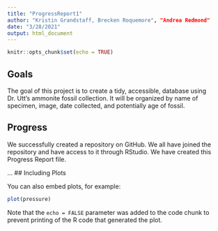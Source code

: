 ```yaml
---
title: "ProgressReport1"
author: "Kristin Grandstaff, Brecken Roquemore", "Andrea Redmond"
date: "3/28/2021"
output: html_document
---
```


```r
knitr::opts_chunk$set(echo = TRUE)
```

## Goals 

The goal of this project is to create a tidy, accessible, database using Dr. Utt's ammonite fossil collection. It will be organized by name of specimen, image, date collected, and potentially age of fossil.  

## Progress

We successfully created a repository on GitHub. We all have joined the repository and have access to it through RStudio. We have created this Progress Report file.

...
## Including Plots

You can also embed plots, for example:

```r
plot(pressure)
```

Note that the `echo = FALSE` parameter was added to the code chunk to prevent printing of the R code that generated the plot.

